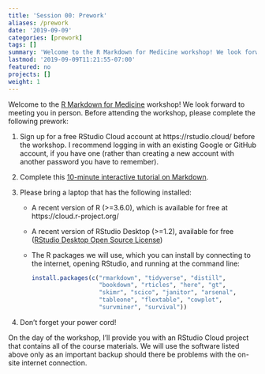 ```yaml
---
title: 'Session 00: Prework'
aliases: /prework
date: '2019-09-09'
categories: [prework]
tags: []
summary: 'Welcome to the R Markdown for Medicine workshop! We look forward to meeting you in person. Here is all you need to do ahead of time.'
lastmod: '2019-09-09T11:21:55-07:00'
featured: no
projects: []
weight: 1
---
```


Welcome to the [R Markdown for Medicine](/) workshop! We look forward to meeting you in person. Before attending the workshop, please complete the following prework:

1. Sign up for a free RStudio Cloud account at https://rstudio.cloud/ before the workshop. I recommend logging in with an existing Google or GitHub account, if you have one (rather than creating a new account with another password you have to remember).

1. Complete this [10-minute interactive tutorial on Markdown](https://commonmark.org/help/tutorial/). 

1. Please bring a laptop that has the following installed:

    + A recent version of R (>=3.6.0), which is available for free at https://cloud.r-project.org/
    + A recent version of RStudio Desktop (>=1.2), available for free ([RStudio Desktop Open Source License](https://www.rstudio.com/products/rstudio/download/#download))
    + The R packages we will use, which you can install by connecting to the internet, opening RStudio, and running at the command line:

        ```r
        install.packages(c("rmarkdown", "tidyverse", "distill", 
                           "bookdown", "rticles", "here", "gt",
                           "skimr", "scico", "janitor", "arsenal",
                           "tableone", "flextable", "cowplot",
                           "survminer", "survival"))
        ```
    
1. Don't forget your power cord!

On the day of the workshop, I'll provide you with an RStudio Cloud project that contains all of the course materials. We will use the software listed above only as an important backup should there be problems with the on-site internet connection.

